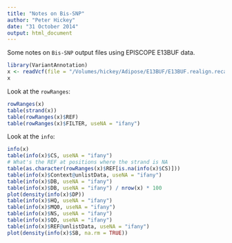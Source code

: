 ```yaml
---
title: "Notes on Bis-SNP"
author: "Peter Hickey"
date: "31 October 2014"
output: html_document
---
```


Some notes on `Bis-SNP` output files using EPISCOPE E13BUF data.

```r
library(VariantAnnotation)
x <- readVcf(file = "/Volumes/hickey/Adipose/E13BUF/E13BUF.realign.recal.snp.filtered.sort.vcf.gz", genome = 'hg19')
x
```

Look at the `rowRanges`:

```r
rowRanges(x)
table(strand(x))
table(rowRanges(x)$REF)
table(rowRanges(x)$FILTER, useNA = "ifany")
```

Look at the `info`:

```r
info(x)
table(info(x)$CS, useNA = "ifany")
# What's the REF at positions where the strand is NA
table(as.character(rowRanges(x)$REF[is.na(info(x)$CS)]))
table(info(x)$Context@unlistData, useNA = "ifany")
table(info(x)$DB, useNA = "ifany")
table(info(x)$DB, useNA = "ifany") / nrow(x) * 100
plot(density(info(x)$DP))
table(info(x)$HQ, useNA = "ifany")
table(info(x)$MQ0, useNA = "ifany")
table(info(x)$NS, useNA = "ifany")
table(info(x)$QD, useNA = "ifany")
table(info(x)$REF@unlistData, useNA = "ifany")
plot(density(info(x)$SB, na.rm = TRUE))
```